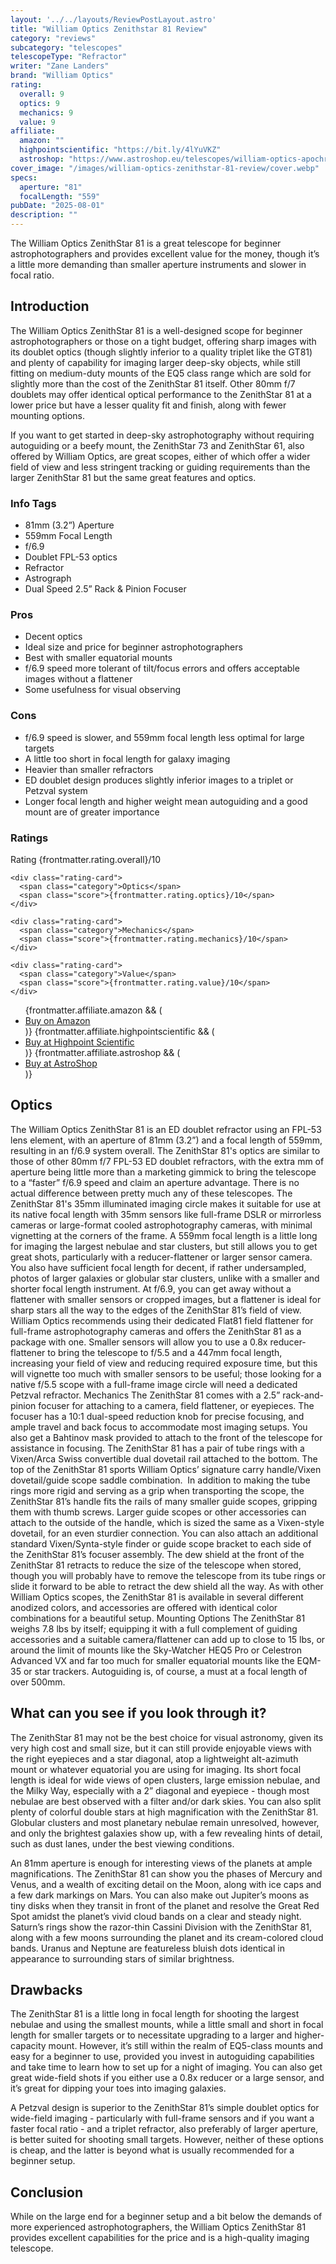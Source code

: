```yaml
---
layout: '../../layouts/ReviewPostLayout.astro'
title: "William Optics Zenithstar 81 Review"
category: "reviews"
subcategory: "telescopes"
telescopeType: "Refractor"
writer: "Zane Landers"
brand: "William Optics"
rating:
  overall: 9
  optics: 9
  mechanics: 9
  value: 9
affiliate:
  amazon: ""
  highpointscientific: "https://bit.ly/4lYuVKZ"
  astroshop: "https://www.astroshop.eu/telescopes/william-optics-apochromatic-refractor-ap-81-559-zenithstar-81-red-ota/p,62022"
cover_image: "/images/william-optics-zenithstar-81-review/cover.webp"
specs:
  aperture: "81"
  focalLength: "559"
pubDate: "2025-08-01"
description: ""
---
```


<p class="highlight">The William Optics ZenithStar 81 is a great telescope for beginner astrophotographers and provides excellent value for the money, though it’s a little more demanding than smaller aperture instruments and slower in focal ratio.</p>
<h2>Introduction</h2>

<p>The William Optics ZenithStar 81 is a well-designed scope for beginner astrophotographers or those on a tight budget, offering sharp images with its doublet optics (though slightly inferior to a quality triplet like the GT81) and plenty of capability for imaging larger deep-sky objects, while still fitting on medium-duty mounts of the EQ5 class range which are sold for slightly more than the cost of the ZenithStar 81 itself. Other 80mm f/7 doublets may offer identical optical performance to the ZenithStar 81 at a lower price but have a lesser quality fit and finish, along with fewer mounting options.</p>
<p>If you want to get started in deep-sky astrophotography without requiring autoguiding or a beefy mount, the ZenithStar 73 and ZenithStar 61, also offered by William Optics, are great scopes, either of which offer a wider field of view and less stringent tracking or guiding requirements than the larger ZenithStar 81 but the same great features and optics.</p>
<section class="info-tags">
  <h3>Info Tags</h3>
  <ul>
    <li>81mm (3.2”) Aperture</li>
    <li>559mm Focal Length</li>
    <li>f/6.9</li>
    <li>Doublet FPL-53 optics</li>
    <li>Refractor</li>
    <li>Astrograph</li>
    <li>Dual Speed 2.5” Rack & Pinion Focuser</li>
  </ul>
</section>

<section class="pros-cons">
  <div class="pros-block">
    <h3>Pros</h3>
    <ul>
        <li>Decent optics</li>
        <li>Ideal size and price for beginner astrophotographers</li>
        <li>Best with smaller equatorial mounts</li>
        <li>f/6.9 speed more tolerant of tilt/focus errors and offers acceptable images without a flattener</li>
        <li>Some usefulness for visual observing</li>
    </ul>
  </div>
  <div class="cons-block">
    <h3>Cons</h3>
    <ul>
        <li>f/6.9 speed is slower, and 559mm focal length less optimal for large targets</li>
        <li>A little too short in focal length for galaxy imaging</li>
        <li>Heavier than smaller refractors</li>
        <li>ED doublet design produces slightly inferior images to a triplet or Petzval system</li>
        <li>Longer focal length and higher weight mean autoguiding and a good mount are of greater importance</li>
    </ul>
  </div>
</section>

<section class="ratings">
  <h3>Ratings</h3>
  <div class="ratings-grid">
    <div class="rating-card">
      <span class="category">Rating</span>
      <span class="score">{frontmatter.rating.overall}/10</span>
    </div>

    <div class="rating-card">
      <span class="category">Optics</span>
      <span class="score">{frontmatter.rating.optics}/10</span>
    </div>

    <div class="rating-card">
      <span class="category">Mechanics</span>
      <span class="score">{frontmatter.rating.mechanics}/10</span>
    </div>

    <div class="rating-card">
      <span class="category">Value</span>
      <span class="score">{frontmatter.rating.value}/10</span>
    </div>
  </div>
</section>
<section class="affiliates">
  <ul>
    {frontmatter.affiliate.amazon && (
      <li><a class="affiliate-link" href={frontmatter.affiliate.amazon}>Buy on Amazon</a></li>
    )}
    {frontmatter.affiliate.highpointscientific && (
      <li><a class="affiliate-link" href={frontmatter.affiliate.highpointscientific}>Buy at Highpoint Scientific</a></li>
    )}
    {frontmatter.affiliate.astroshop && (
      <li><a class="affiliate-link" href={frontmatter.affiliate.astroshop}>Buy at AstroShop</a></li>
    )}
  </ul>
</section>


<h2>Optics</h2>

The William Optics ZenithStar 81 is an ED doublet refractor using an FPL-53 lens element, with an aperture of 81mm (3.2”) and a focal length of 559mm, resulting in an f/6.9 system overall. The ZenithStar 81's optics are similar to those of other 80mm f/7 FPL-53 ED doublet refractors, with the extra mm of aperture being little more than a marketing gimmick to bring the telescope to a “faster” f/6.9 speed and claim an aperture advantage. There is no actual difference between pretty much any of these telescopes.
The ZenithStar 81's 35mm illuminated imaging circle makes it suitable for use at its native focal length with 35mm sensors like full-frame DSLR or mirrorless cameras or large-format cooled astrophotography cameras, with minimal vignetting at the corners of the frame.
A 559mm focal length is a little long for imaging the largest nebulae and star clusters, but still allows you to get great shots, particularly with a reducer-flattener or larger sensor camera. You also have sufficient focal length for decent, if rather undersampled, photos of larger galaxies or globular star clusters, unlike with a smaller and shorter focal length instrument.
At f/6.9, you can get away without a flattener with smaller sensors or cropped images, but a flattener is ideal for sharp stars all the way to the edges of the ZenithStar 81’s field of view. William Optics recommends using their dedicated Flat81 field flattener for full-frame astrophotography cameras and offers the ZenithStar 81 as a package with one. Smaller sensors will allow you to use a 0.8x reducer-flattener to bring the telescope to f/5.5 and a 447mm focal length, increasing your field of view and reducing required exposure time, but this will vignette too much with smaller sensors to be useful; those looking for a native f/5.5 scope with a full-frame image circle will need a dedicated Petzval refractor.
Mechanics
The ZenithStar 81 comes with a 2.5” rack-and-pinion focuser for attaching to a camera, field flattener, or eyepieces. The focuser has a 10:1 dual-speed reduction knob for precise focusing, and ample travel and back focus to accommodate most imaging setups. You also get a Bahtinov mask provided to attach to the front of the telescope for assistance in focusing. The ZenithStar 81 has a pair of tube rings with a Vixen/Arca Swiss convertible dual dovetail rail attached to the bottom. The top of the ZenithStar 81 sports William Optics’ signature carry handle/Vixen dovetail/guide scope saddle combination. 
In addition to making the tube rings more rigid and serving as a grip when transporting the scope, the ZenithStar 81’s handle fits the rails of many smaller guide scopes, gripping them with thumb screws. Larger guide scopes or other accessories can attach to the outside of the handle, which is sized the same as a Vixen-style dovetail, for an even sturdier connection. You can also attach an additional standard Vixen/Synta-style finder or guide scope bracket to each side of the ZenithStar 81’s focuser assembly.
The dew shield at the front of the ZenithStar 81 retracts to reduce the size of the telescope when stored, though you will probably have to remove the telescope from its tube rings or slide it forward to be able to retract the dew shield all the way. As with other William Optics scopes, the ZenithStar 81 is available in several different anodized colors, and accessories are offered with identical color combinations for a beautiful setup.
Mounting Options
The ZenithStar 81 weighs 7.8 lbs by itself; equipping it with a full complement of guiding accessories and a suitable camera/flattener can add up to close to 15 lbs, or around the limit of mounts like the Sky-Watcher HEQ5 Pro or Celestron Advanced VX and far too much for smaller equatorial mounts like the EQM-35 or star trackers. Autoguiding is, of course, a must at a focal length of over 500mm.
<h2>What can you see if you look through it?</h2>

<p>The ZenithStar 81 may not be the best choice for visual astronomy, given its very high cost and small size, but it can still provide enjoyable views with the right eyepieces and a star diagonal, atop a lightweight alt-azimuth mount or whatever equatorial you are using for imaging. Its short focal length is ideal for wide views of open clusters, large emission nebulae, and the Milky Way, especially with a 2” diagonal and eyepiece - though most nebulae are best observed with a filter and/or dark skies. You can also split plenty of colorful double stars at high magnification with the ZenithStar 81. Globular clusters and most planetary nebulae remain unresolved, however, and only the brightest galaxies show up, with a few revealing hints of detail, such as dust lanes, under the best viewing conditions.</p>
<p>An 81mm aperture is enough for interesting views of the planets at ample magnifications. The ZenithStar 81 can show you the phases of Mercury and Venus, and a wealth of exciting detail on the Moon, along with ice caps and a few dark markings on Mars. You can also make out Jupiter’s moons as tiny disks when they transit in front of the planet and resolve the Great Red Spot amidst the planet’s vivid cloud bands on a clear and steady night. Saturn’s rings show the razor-thin Cassini Division with the ZenithStar 81, along with a few moons surrounding the planet and its cream-colored cloud bands. Uranus and Neptune are featureless bluish dots identical in appearance to surrounding stars of similar brightness.</p>
<h2>Drawbacks</h2>

<p>The ZenithStar 81 is a little long in focal length for shooting the largest nebulae and using the smallest mounts, while a little small and short in focal length for smaller targets or to necessitate upgrading to a larger and higher-capacity mount. However, it’s still within the realm of EQ5-class mounts and easy for a beginner to use, provided you invest in autoguiding capabilities and take time to learn how to set up for a night of imaging. You can also get great wide-field shots if you either use a 0.8x reducer or a large sensor, and it’s great for dipping your toes into imaging galaxies.</p>
<p>A Petzval design is superior to the ZenithStar 81’s simple doublet optics for wide-field imaging - particularly with full-frame sensors and if you want a faster focal ratio - and a triplet refractor, also preferably of larger aperture, is better suited for shooting small targets. However, neither of these options is cheap, and the latter is beyond what is usually recommended for a beginner setup.</p>
<h2>Conclusion</h2>

<p>While on the large end for a beginner setup and a bit below the demands of more experienced astrophotographers, the William Optics ZenithStar 81 provides excellent capabilities for the price and is a high-quality imaging telescope.</p>

